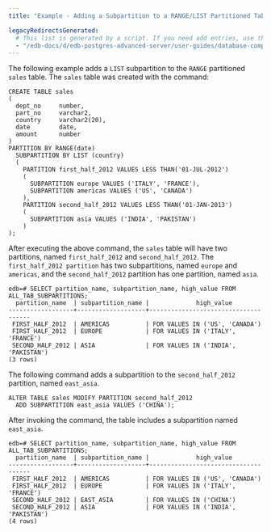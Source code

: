 ```yaml
---
title: "Example - Adding a Subpartition to a RANGE/LIST Partitioned Table"

legacyRedirectsGenerated:
  # This list is generated by a script. If you need add entries, use the `legacyRedirects` key.
  - "/edb-docs/d/edb-postgres-advanced-server/user-guides/database-compatibility-table-partitioning-guide/13/example_adding_a_subpartition_to_a_range_list_partitioned_table.html"
---
```


<div id="example_adding_a_subpartition_to_a_range_list_partitioned_table" class="registered_link"></div>

The following example adds a `LIST` subpartition to the `RANGE` partitioned `sales` table. The `sales` table was created with the command:

```text
CREATE TABLE sales
(
  dept_no     number,
  part_no     varchar2,
  country     varchar2(20),
  date        date,
  amount      number
)
PARTITION BY RANGE(date)
  SUBPARTITION BY LIST (country)
  (
    PARTITION first_half_2012 VALUES LESS THAN('01-JUL-2012')
    (
      SUBPARTITION europe VALUES ('ITALY', 'FRANCE'),
      SUBPARTITION americas VALUES ('US', 'CANADA')
    ),
    PARTITION second_half_2012 VALUES LESS THAN('01-JAN-2013')
    (
      SUBPARTITION asia VALUES ('INDIA', 'PAKISTAN')
    )
);
```

After executing the above command, the `sales` table will have two partitions, named `first_half_2012` and `second_half_2012`. The `first_half_2012 partition` has two subpartitions, named `europe` and `americas`, and the `second_half_2012` partition has one partition, named `asia`.

```text
edb=# SELECT partition_name, subpartition_name, high_value FROM ALL_TAB_SUBPARTITIONS;
  partition_name  | subpartition_name |             high_value
------------------+-------------------+-------------------------------------
 FIRST_HALF_2012  | AMERICAS          | FOR VALUES IN ('US', 'CANADA')
 FIRST_HALF_2012  | EUROPE            | FOR VALUES IN ('ITALY', 'FRANCE')
 SECOND_HALF_2012 | ASIA              | FOR VALUES IN ('INDIA', 'PAKISTAN')
(3 rows)
```

The following command adds a subpartition to the `second_half_2012` partition, named `east_asia`.

```text
ALTER TABLE sales MODIFY PARTITION second_half_2012
  ADD SUBPARTITION east_asia VALUES ('CHINA');
```

After invoking the command, the table includes a subpartition named `east_asia`.

```text
edb=# SELECT partition_name, subpartition_name, high_value FROM ALL_TAB_SUBPARTITIONS;
  partition_name  | subpartition_name |             high_value
------------------+-------------------+-------------------------------------
 FIRST_HALF_2012  | AMERICAS          | FOR VALUES IN ('US', 'CANADA')
 FIRST_HALF_2012  | EUROPE            | FOR VALUES IN ('ITALY', 'FRANCE')
 SECOND_HALF_2012 | EAST_ASIA         | FOR VALUES IN ('CHINA')
 SECOND_HALF_2012 | ASIA              | FOR VALUES IN ('INDIA', 'PAKISTAN')
(4 rows)
```
